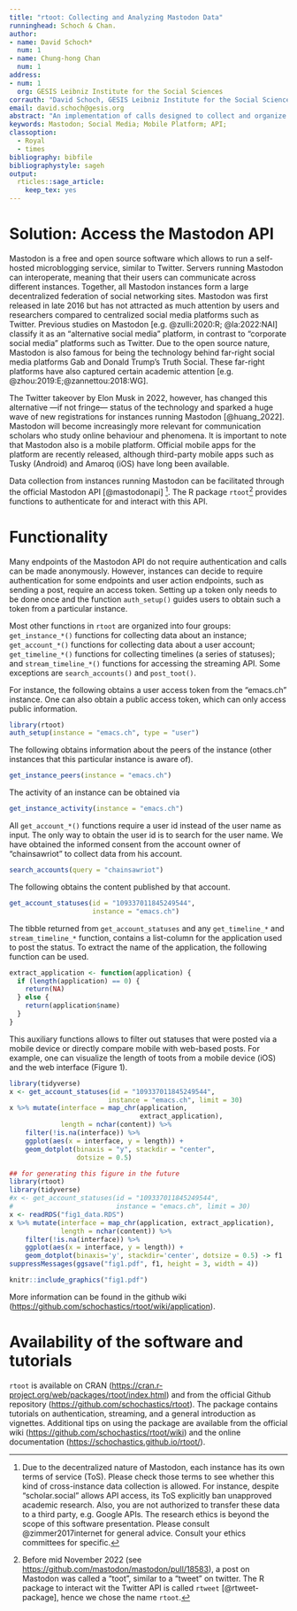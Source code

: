 ```yaml
---
title: "rtoot: Collecting and Analyzing Mastodon Data"
runninghead: Schoch & Chan.
author:
- name: David Schoch*
  num: 1
- name: Chung-hong Chan
  num: 1
address:
- num: 1
  org: GESIS Leibniz Institute for the Social Sciences
corrauth: "David Schoch, GESIS Leibniz Institute for the Social Sciences."
email: david.schoch@gesis.org
abstract: "An implementation of calls designed to collect and organize Mastodon data via its Application Program Interfaces (API)."
keywords: Mastodon; Social Media; Mobile Platform; API;
classoption:
  - Royal
  - times
bibliography: bibfile
bibliographystyle: sageh
output:
  rticles::sage_article:
    keep_tex: yes
---
```


# Solution: Access the Mastodon API

Mastodon is a free and open source software which allows to run a self-hosted microblogging service, similar to Twitter. Servers running Mastodon can interoperate, meaning that their users can communicate across different instances. Together, all Mastodon instances form a large decentralized federation of social networking sites. Mastodon was first released in late 2016 but has not attracted as much attention by users and researchers compared to centralized social media platforms such as Twitter. Previous studies on Mastodon [e.g. @zulli:2020:R; @la:2022:NAI] classify it as an "alternative social media" platform, in contrast to "corporate social media" platforms such as Twitter. Due to the open source nature, Mastodon is also famous for being the technology behind far-right social media platforms Gab and Donald Trump's Truth Social. These far-right platforms have also captured certain academic attention [e.g. @zhou:2019:E;@zannettou:2018:WG].

The Twitter takeover by Elon Musk in 2022, however, has changed this alternative ---if not fringe--- status of the technology and sparked a huge wave of new registrations for instances running Mastodon [@huang_2022]. Mastodon will become increasingly more relevant for communication scholars who study online behaviour and phenomena. It is important to note that Mastodon also is a mobile platform. Official mobile apps for the platform are recently released, although third-party mobile apps such as Tusky (Android) and Amaroq (iOS) have long been available.

Data collection from instances running Mastodon can be facilitated through the official Mastodon API [@mastodonapi] [^foot]. The R package `rtoot`[^why] provides functions to authenticate for and interact with this API.

[^why]: Before mid November 2022 (see <https://github.com/mastodon/mastodon/pull/18583>), a post on Mastodon was called a "toot", similar to a "tweet" on twitter. The R package to interact wit the Twitter API is called `rtweet` [@rtweet-package], hence we chose the name `rtoot`.


[^foot]: Due to the decentralized nature of Mastodon, each instance has its own terms of service (ToS). Please check those terms to see whether this kind of cross-instance data collection is allowed. For instance, despite "scholar.social" allows API access, its ToS explicitly ban unapproved academic research. Also, you are not authorized to transfer these data to a third party, e.g. Google APIs. The research ethics is beyond the scope of this software presentation. Please consult @zimmer2017internet for general advice. Consult your ethics committees for specific. 

# Functionality
Many endpoints of the Mastodon API do not require authentication and calls can be made anonymously. 
However, instances can decide to require authentication for some endpoints and user action endpoints, such as sending a post, require an access token. Setting up a token only needs to be done once and
the function `auth_setup()` guides users to obtain such a token from a particular instance. 

Most other functions in `rtoot` are organized into four groups: `get_instance_*()` functions for collecting data about an instance; `get_account_*()` functions for collecting data about a user account; `get_timeline_*()` functions for collecting timelines (a series of statuses); and `stream_timeline_*()` functions for accessing the streaming API. Some exceptions are `search_accounts()` and `post_toot()`.

For instance, the following obtains a user access token from the "emacs.ch" instance. One can also obtain a public access token, which can only access public information.

```r
library(rtoot)
auth_setup(instance = "emacs.ch", type = "user")
```

The following obtains information about the peers of the instance (other instances that this particular instance is aware of).

```r
get_instance_peers(instance = "emacs.ch")
```

The activity of an instance can be obtained via

```r
get_instance_activity(instance = "emacs.ch")
```

All `get_account_*()` functions require a user id instead of the user name as input. The only way to obtain the user id is to search for the user name. We have obtained the informed consent from the account owner of "chainsawriot" to collect data from his account.

```r
search_accounts(query = "chainsawriot")
```

The following obtains the content published by that account.

```r
get_account_statuses(id = "109337011845249544",
                     instance = "emacs.ch")
```

The tibble returned from `get_account_statuses` and any `get_timeline_*` and `stream_timeline_*` function,  contains a list-column for the application used to post the status. To extract the name of the application, the following function can be used.

```r
extract_application <- function(application) {
  if (length(application) == 0) {
    return(NA)
  } else {
    return(application$name)
  }
}

```

This auxiliary functions allows to filter out statuses that were posted via a mobile device or directly compare mobile with web-based posts. For example, one can visualize the length of toots from a mobile device (iOS) and the web interface (Figure 1).

```r
library(tidyverse)
x <- get_account_statuses(id = "109337011845249544",
                         instance = "emacs.ch", limit = 30)
x %>% mutate(interface = map_chr(application,
                                 extract_application), 
             length = nchar(content)) %>%
    filter(!is.na(interface)) %>%
    ggplot(aes(x = interface, y = length)) + 
    geom_dotplot(binaxis = "y", stackdir = "center",
                 dotsize = 0.5)
```

```r
## for generating this figure in the future
library(rtoot)
library(tidyverse)
#x <- get_account_statuses(id = "109337011845249544",
#                          instance = "emacs.ch", limit = 30)
x <- readRDS("fig1_data.RDS")
x %>% mutate(interface = map_chr(application, extract_application), 
             length = nchar(content)) %>%
    filter(!is.na(interface)) %>%
    ggplot(aes(x = interface, y = length)) + 
    geom_dotplot(binaxis='y', stackdir='center', dotsize = 0.5) -> f1
suppressMessages(ggsave("fig1.pdf", f1, height = 3, width = 4))
```

```r
knitr::include_graphics("fig1.pdf")
```

More information can be found in the github wiki (<https://github.com/schochastics/rtoot/wiki/application>).

# Availability of the software and tutorials

`rtoot` is available on CRAN (<https://cran.r-project.org/web/packages/rtoot/index.html>) and from the official Github repository (<https://github.com/schochastics/rtoot>). The package contains tutorials on authentication, streaming, and a general introduction as vignettes. Additional tips on using the package are available from the official wiki (<https://github.com/schochastics/rtoot/wiki>) and the online documentation (<https://schochastics.github.io/rtoot/>).

<!-- YAML header: -->

<!-- ``` -->
<!-- output: -->
<!--   rticles::sim_article: -->
<!--     keep_tex: TRUE -->
<!-- ``` -->

<!-- Configure the YAML header including the following elements: -->

<!-- * `title`: Title -->

<!-- * `runninghead`: Author last names, use _et al._ if there are three or more authors. -->

<!-- * `author`: List of author(s) containing `name` and `num` -->

<!-- * `corrauth`: Corresponding author's name and address. -->

<!-- * `email`: Correspondence email -->

<!-- * `abstract`: Limited to 200 words -->

<!-- * `keywords`: Keywords for the article -->

<!-- * `bibliography`: BibTeX `.bib` file -->

<!-- * `bibliographystyle`: sageh or sagev -->

<!-- * `classoption`: options of the `sagej` class -->

<!-- ## Remarks -->

<!-- 2. `bibliographystyle` -->

<!-- 3. `classoption` -->

<!-- 4. Keywords are separated by commas. -->

<!-- # The Body of the Article -->

<!-- ## Mathematics -->

<!-- Use mathematics in Rmarkdown as usual. -->

<!-- ## Figures and Tables -->

<!-- Figures are supported from R code: -->

<!-- ```{r plot-ref, fig.cap = "Fancy Caption\\label{fig:plot}", out.width='100%'} -->
<!-- x = rnorm(10) -->
<!-- y = rnorm(10) -->
<!-- plot(x, y) -->
<!-- ``` -->

<!-- ...and can be referenced (Figure \ref{fig:plot}) by including the `\\label{}` tag in the `fig.cap` attribute of the R chunk: `fig.cap = "Fancy Caption\\label{fig:plot}"`. It is a quirky hack at the moment, see [here](https://github.com/yihui/knitr/issues/323). -->

<!-- Analogously, use Rmarkdown to produce tables as usual: -->

<!-- ```{r, results = "asis"} -->
<!-- if (!require("xtable")) install.packages("xtable") -->
<!-- xt <- xtable(head(cars), caption = "A table", label = "tab:table") -->
<!-- print(xt, comment = FALSE) -->
<!-- ``` -->

<!-- Referenced via \ref{tab:table}. You can also use the YAML option `header-includes` to includes custom \LaTeX packages for tables (keep in mind that `pandoc` uses `longtables` by default, and it is hardcoded; some things may require including the package `longtable`). E.g., using `ctable`: -->
<!-- ``` -->
<!-- header-includes: -->
<!-- - \usepackage{ctable} -->
<!-- ``` -->
<!-- Then, just write straight-up \LaTeX code and reference is as usual (`\ref{tab:ctable}`): -->
<!-- ``` -->
<!-- \ctable[cap = {Short caption}, -->
<!--         caption = {A caption for this table.}, -->
<!--         label={tab:ctable},] -->
<!--         {cc} -->
<!--         { -->
<!--         \tnote[$\ast$]{Footnote 1} -->
<!--         \tnote[$\dagger$]{Other footnote} -->
<!--         \tnote[b]{Mistakes are possible.} -->
<!--         }{ -->
<!--         \FL -->
<!--         COL 1\tmark[a] & COL 2\tmark[$\ast$] -->
<!--         \ML -->
<!--         6.92\tmark[$\dagger$] & 0.09781 \\ -->
<!--         6.93\tmark[$\dagger$] & 0.09901 \\ -->
<!--         97 & 2000 -->
<!--         \LL -->
<!-- } -->
<!-- ``` -->

<!-- It is also possible to set the `YAML` option `longtable: true` and use markdown tables (or the `knitr::kable` function): `knitr::kable(head(cars))` produces the same table as the `xtable` example presented before. -->

<!-- ## Cross-referencing -->

<!-- The use of the Rmarkdown equivalent of the \LaTeX cross-reference system -->
<!-- for figures, tables, equations, etc., is encouraged (using `[@<name>]`, equivalent of `\ref{<name>}` and `\label{<name>}`). That works well for citations in Rmarkdown, not so well for figures and tables. In that case, it is possible to revert to standard \LaTeX syntax. -->

<!-- ## Double Spacing -->

<!-- If you need to double space your document for submission please use the `doublespace` option in the header. -->

<!-- # Bibliography -->

<!-- Link a `.bib` document via the YAML header, and bibliography will be printed at the very end (as usual). The default bibliography style is provided by Wiley as in `WileyNJD-AMA.bst`, do not delete that file. -->

<!-- Use the Rmarkdown equivalent of the \LaTeX citation system using `[@<name>]`. Example: [@Taylor1937], [@Knupp1999; @Kamm2000]. -->

<!-- To include all citation from the `.bib` file, add `\nocite{*}` before the end of the document. -->

<!-- # Further information -->

<!-- All \LaTeX enviroments supported by the main template are supported here as well; see the `.tex` sample file [here](http://onlinelibrary.wiley.com/journal/10.1002/(ISSN)1097-0258/homepage/la_tex_class_file.htm) for more details and example. -->
